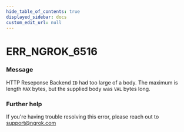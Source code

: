 ```yaml
---
hide_table_of_contents: true
displayed_sidebar: docs
custom_edit_url: null
---
```



# ERR_NGROK_6516

### Message

HTTP Reseponse Backend `ID` had too large of a body.
The maximum is length `MAX` bytes, but the supplied body was `VAL` bytes long.

### Further help

If you're having trouble resolving this error, please reach out to [support@ngrok.com](mailto:support@ngrok.com?subject=Help%20with%20ERR_NGROK_6516)

<ErrorDetails error="err_ngrok_6516" />
